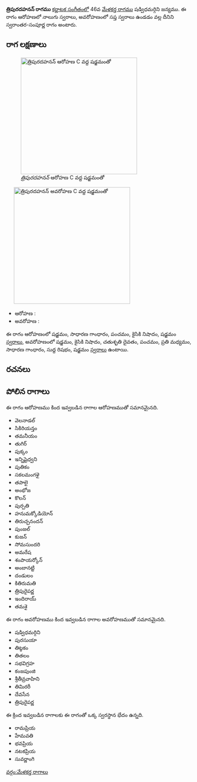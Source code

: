 {{Infobox ragam
	| name          	= త్రిపురదహనన్
	| synonym	    	= 
	| mela          	= 
	| chakra        	= 
	| janaka        	= 
	| type          	= స్వరాంతర-సంపూర్ణ
	| arohanam      	= {{svaraC|S|G2|P|N2|S'}} 
	| avarohanam    	= {{svaraC|S'|N2|D2|P|M2|G2|R1|S}}
	| jeeva         	=
	| chhaya        	=
	| nyasa         	=
	| vishesha      	= 
	| equivalent  		= 
}}
{{కర్ణాటక సంగీత రాగాలు}}
'''త్రిపురదహనన్ రాగము''' [[కర్ణాటక సంగీతం]]లో 46వ [[మేళకర్త రాగము]]  షడ్విధమర్గిని జన్యము.  ఈ రాగం ఆరోహణలో నాలుగు స్వరాలు, అవరోహణంలో సప్త స్వరాలు ఉండడం వల్ల దీనిని స్వరాంతర-సంపూర్ణ రాగం అంటారు.


==రాగ లక్షణాలు==
[[Image:tripuradahanan_ar_kb2wiki.png|thumb|right|316px|''త్రిపురదహనన్'' ఆరోహణ C వద్ద షడ్జమంతో]]
	[[Image:tripuradahanan_av_kb2wiki.png|thumb|right|316px|''త్రిపురదహనన్'' అవరోహణ C వద్ద షడ్జమంతో]]

* ఆరోహణ : {{svaraC|S|G2|P|N2|S'}} 
* అవరోహణ : {{svaraC|S'|N2|D2|P|M2|G2|R1|S}}

ఈ రాగం ఆరోహణంలో షడ్జమం, సాధారణ  గాంధారం, పంచమం, కైసికి నిషాదం, షడ్జమం [[స్వరాలు]], అవరోహణంలో షడ్జమం, కైసికి నిషాదం, చతుశృతి దైవతం, పంచమం, ప్రతి మధ్యమం, సాధారణ  గాంధారం, సుద్ద  రిషభం, షడ్జమం [[స్వరాలు]] ఉంటాయి.

==రచనలు==



==పోలిన రాగాలు==
ఈ రాగం ఆరోహణము కింద ఇవ్వబడిన రాగాల ఆరోహణముతో సమానమైనది.
* వెలనాడల్
* సికిరియన్తం
* తమనీయం
* తుగిర్
* పుక్కం
* ఇన్నిషైధ్వని
* పుతికం
* సకలమంగళై
* తపాలై
* అంభోజ
* కొలన్
* పుర్పతి
* హనుమక్కోడియోన్
* తిరుచ్చనందన్
* పుంజల్
* కుజన్
* సోమసుందరి
* అమరేష
* శంపాయర్కోన్
* అంబానట్టి
* దండులం
* కితిరుమతి
* త్రిపురైపర్ణ
* ఇందిరాయ్
* తమశై

ఈ రాగం అవరోహణము కింద ఇవ్వబడిన రాగాల అవరోహణముతో సమానమైనది.
*  షడ్విధమర్గిని
* పురసుయా
* తిట్ఠకం
* తితలం
* సభవిగ్రహ
* కంజపుంజి
* శ్రీతీవ్రవాహిని
* తిమిరరీ
* దేవసేన
* త్రిపురైపర్ణ

ఈ క్రింద ఇవ్వబడిన రాగాలకు ఈ రాగంతో ఒక్క స్వరస్థాన భేదం ఉన్నది.
* రామప్రియ
* హేమవతి
* భవప్రియ
* నటకప్రియ
* సువర్ణాంగి



[[వర్గం:మేళకర్త రాగాలు]]